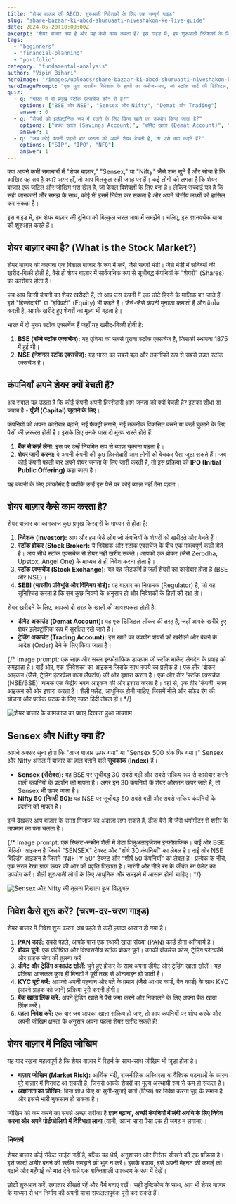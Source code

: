 ```yaml
---
title: "शेयर बाज़ार की ABCD: शुरुआती निवेशकों के लिए एक सम्पूर्ण गाइड"
slug: "share-bazaar-ki-abcd-shuruaati-niveshakon-ke-liye-guide"
date: 2024-05-20T10:00:00Z
excerpt: "शेयर बाज़ार क्या है और यह कैसे काम करता है? इस गाइड में, हम शुरुआती निवेशकों के लिए स्टॉक मार्केट की बुनियादी बातें, जैसे शेयर, डीमैट अकाउंट, और निवेश के तरीके, सरल और स्पष्ट हिंदी में समझाएंगे।"
tags:
  - "beginners"
  - "financial-planning"
  - "portfolio"
category: "fundamental-analysis"
author: "Vipin Bihari"
heroImage: "/images/uploads/share-bazaar-ki-abcd-shuruaati-niveshakon-ke-liye-guide/hero-image.jpg"
heroImagePrompt: "एक युवा भारतीय निवेशक के हाथों का क्लोज-अप, जो स्टॉक चार्ट की डिजिटल, उपजाऊ मिट्टी में एक छोटा, चमकता हुआ पौधा लगा रहा है। पौधे की पत्तियाँ भारतीय रुपये (₹) के प्रतीक के आकार की हैं। पृष्ठभूमि में, बॉम्बे स्टॉक एक्सचेंज की इमारत धुंधली दिखाई देती है, जो व्यक्तिगत निवेश यात्रा को बड़े बाज़ार से जोड़ती है। माहौल आशावादी और केंद्रित है, जिसमें गर्म, सिनेमाई रोशनी है, जो विकास और क्षमता का प्रतीक है।"
quiz:
  - q: "भारत में दो प्रमुख स्टॉक एक्सचेंज कौन से हैं?"
    options: ["BSE और NSE", "Sensex और Nifty", "Demat और Trading"]
    answer: 0
  - q: "शेयरों को इलेक्ट्रॉनिक रूप में रखने के लिए किस खाते का उपयोग किया जाता है?"
    options: ["बचत खाता (Savings Account)", "डीमैट खाता (Demat Account)", "ट्रेडिंग खाता (Trading Account)"]
    answer: 1
  - q: "जब कोई कंपनी पहली बार जनता को अपने शेयर बेचती है, तो उसे क्या कहते हैं?"
    options: ["SIP", "IPO", "NFO"]
    answer: 1
---
```


क्या आपने कभी समाचारों में "शेयर बाज़ार," "Sensex," या "Nifty" जैसे शब्द सुने हैं और सोचा है कि आखिर यह सब है क्या? अगर हाँ, तो आप बिलकुल सही जगह पर हैं। कई लोगों को लगता है कि शेयर बाज़ार एक जटिल और जोखिम भरा खेल है, जो केवल विशेषज्ञों के लिए बना है। लेकिन सच्चाई यह है कि सही जानकारी और समझ के साथ, कोई भी इसमें निवेश कर सकता है और अपने वित्तीय लक्ष्यों को हासिल कर सकता है।

इस गाइड में, हम शेयर बाज़ार की दुनिया को बिल्कुल सरल भाषा में समझेंगे। चलिए, इस ज्ञानवर्धक यात्रा की शुरुआत करते हैं।

## शेयर बाज़ार क्या है? (What is the Stock Market?)

शेयर बाज़ार की कल्पना एक विशाल बाज़ार के रूप में करें, जैसे सब्ज़ी मंडी। जैसे मंडी में सब्ज़ियों की खरीद-बिक्री होती है, वैसे ही शेयर बाज़ार में सार्वजनिक रूप से सूचीबद्ध कंपनियों के "शेयरों" (Shares) का कारोबार होता है।

जब आप किसी कंपनी का शेयर खरीदते हैं, तो आप उस कंपनी में एक छोटे हिस्से के मालिक बन जाते हैं। इसे "हिस्सेदारी" या "इक्विटी" (Equity) भी कहते हैं। जैसे-जैसे कंपनी मुनाफा कमाती है औरเติบโต करती है, आपके खरीदे हुए शेयरों का मूल्य भी बढ़ता है।

भारत में दो मुख्य स्टॉक एक्सचेंज हैं जहाँ यह खरीद-बिक्री होती है:
1.  **BSE (बॉम्बे स्टॉक एक्सचेंज):** यह एशिया का सबसे पुराना स्टॉक एक्सचेंज है, जिसकी स्थापना 1875 में हुई थी।
2.  **NSE (नेशनल स्टॉक एक्सचेंज):** यह भारत का सबसे बड़ा और तकनीकी रूप से सबसे उन्नत स्टॉक एक्सचेंज है।

## कंपनियाँ अपने शेयर क्यों बेचती हैं?

अब सवाल यह उठता है कि कोई कंपनी अपनी हिस्सेदारी आम जनता को क्यों बेचती है? इसका सीधा सा जवाब है - **पूँजी (Capital) जुटाने के लिए**।

कंपनियों को अपना कारोबार बढ़ाने, नई फैक्ट्री लगाने, नई तकनीक विकसित करने या कर्ज़ चुकाने के लिए पैसों की ज़रूरत होती है। इसके लिए उनके पास दो मुख्य रास्ते होते हैं:
1.  **बैंक से कर्ज़ लेना:** इस पर उन्हें नियमित रूप से ब्याज़ चुकाना पड़ता है।
2.  **शेयर जारी करना:** वे अपनी कंपनी की कुछ हिस्सेदारी आम लोगों को बेचकर पैसा जुटा सकते हैं। जब कोई कंपनी पहली बार अपने शेयर जनता के लिए जारी करती है, तो इस प्रक्रिया को **IPO (Initial Public Offering)** कहा जाता है।

यह कंपनी के लिए फ़ायदेमंद है क्योंकि उन्हें इस पैसे पर कोई ब्याज़ नहीं देना पड़ता।

## शेयर बाज़ार कैसे काम करता है?

शेयर बाज़ार का कामकाज कुछ प्रमुख किरदारों के माध्यम से होता है:

1.  **निवेशक (Investor):** आप और हम जैसे लोग जो कंपनियों के शेयरों को खरीदते और बेचते हैं।
2.  **स्टॉक ब्रोकर (Stock Broker):** ये निवेशक और स्टॉक एक्सचेंज के बीच एक महत्वपूर्ण कड़ी होते हैं। आप सीधे स्टॉक एक्सचेंज से शेयर नहीं खरीद सकते। आपको एक ब्रोकर (जैसे Zerodha, Upstox, Angel One) के माध्यम से ही निवेश करना होता है।
3.  **स्टॉक एक्सचेंज (Stock Exchange):** यह वह प्लेटफॉर्म है जहाँ शेयरों का कारोबार होता है (BSE और NSE)।
4.  **SEBI (भारतीय प्रतिभूति और विनिमय बोर्ड):** यह बाज़ार का नियामक (Regulator) है, जो यह सुनिश्चित करता है कि सब कुछ नियमों के अनुसार हो और निवेशकों के हितों की रक्षा हो।

शेयर खरीदने के लिए, आपको दो तरह के खातों की आवश्यकता होती है:
*   **डीमैट अकाउंट (Demat Account):** यह एक डिजिटल लॉकर की तरह है, जहाँ आपके खरीदे हुए शेयर इलेक्ट्रॉनिक रूप में सुरक्षित रखे जाते हैं।
*   **ट्रेडिंग अकाउंट (Trading Account):** इस खाते का उपयोग शेयरों को खरीदने और बेचने के आदेश (Order) देने के लिए किया जाता है।

{/* Image prompt: एक साफ़ और सरल इन्फोग्राफिक डायग्राम जो स्टॉक मार्केट लेनदेन के प्रवाह को समझाता है। बाईं ओर, एक 'निवेशक' का आइकन जिसके साथ रुपये का प्रतीक है। एक तीर 'ब्रोकर' आइकन (जैसे, ट्रेडिंग इंटरफ़ेस वाला लैपटॉप) की ओर इशारा करता है। एक और तीर 'स्टॉक एक्सचेंज (NSE/BSE)' नामक एक केंद्रीय भवन आइकन की ओर इशारा करता है। वहां से, एक तीर 'कंपनी' भवन आइकन की ओर इशारा करता है। शैली फ्लैट, आधुनिक होनी चाहिए, जिसमें नीले और सफेद रंग की योजना और प्रत्येक घटक के लिए स्पष्ट हिंदी लेबल हों। */}

![शेयर बाज़ार के कामकाज का प्रवाह दिखाता हुआ डायग्राम](/images/uploads/share-bazaar-ki-abcd-shuruaati-niveshakon-ke-liye-guide/how-market-works.jpg)

## Sensex और Nifty क्या हैं?

आपने अक्सर सुना होगा कि "आज बाज़ार ऊपर गया" या "Sensex 500 अंक गिर गया।" Sensex और Nifty असल में बाज़ार का हाल बताने वाले **सूचकांक (Index)** हैं।

*   **Sensex (सेंसेक्स):** यह BSE पर सूचीबद्ध 30 सबसे बड़ी और सबसे सक्रिय रूप से कारोबार करने वाली कंपनियों के प्रदर्शन को मापता है। अगर इन 30 कंपनियों के शेयर औसतन ऊपर जाते हैं, तो Sensex भी ऊपर जाता है।
*   **Nifty 50 (निफ्टी 50):** यह NSE पर सूचीबद्ध 50 सबसे बड़ी और सबसे सक्रिय कंपनियों के प्रदर्शन को मापता है।

इन्हें देखकर आप बाज़ार के समग्र मिजाज का अंदाज़ा लगा सकते हैं, ठीक वैसे ही जैसे थर्मामीटर से शरीर के तापमान का पता चलता है।

{/* Image prompt: एक स्प्लिट-स्क्रीन शैली में डेटा विज़ुअलाइज़ेशन इन्फोग्राफिक। बाईं ओर BSE बिल्डिंग आइकन है जिसमें "SENSEX" टेक्स्ट और "शीर्ष 30 कंपनियाँ" का लेबल है। दाईं ओर NSE बिल्डिंग आइकन है जिसमें "NIFTY 50" टेक्स्ट और "शीर्ष 50 कंपनियाँ" का लेबल है। प्रत्येक के नीचे, एक सरल रेखा ग्राफ ऊपर की ओर की प्रवृत्ति दिखाता है। नारंगी और नीले रंग के जीवंत रंग पैलेट का उपयोग करें। शैली शुरुआती लोगों के लिए आधुनिक और समझने में आसान होनी चाहिए। */}

![Sensex और Nifty की तुलना दिखाता हुआ विज़ुअल](/images/uploads/share-bazaar-ki-abcd-shuruaati-niveshakon-ke-liye-guide/sensex-vs-nifty.jpg)

## निवेश कैसे शुरू करें? (चरण-दर-चरण गाइड)

शेयर बाज़ार में निवेश शुरू करना अब पहले से कहीं ज़्यादा आसान हो गया है।

1.  **PAN कार्ड:** सबसे पहले, आपके पास एक स्थायी खाता संख्या (PAN) कार्ड होना अनिवार्य है।
2.  **ब्रोकर चुनें:** एक प्रतिष्ठित और विश्वसनीय स्टॉक ब्रोकर चुनें। उनकी ब्रोकरेज फीस, ट्रेडिंग प्लेटफॉर्म और ग्राहक सेवा की तुलना करें।
3.  **डीमैट और ट्रेडिंग अकाउंट खोलें:** चुने हुए ब्रोकर के साथ अपना डीमैट और ट्रेडिंग खाता खोलें। यह प्रक्रिया आजकल कुछ ही मिनटों में पूरी तरह से ऑनलाइन हो जाती है।
4.  **KYC पूरी करें:** आपको अपनी पहचान और पते के प्रमाण (जैसे आधार कार्ड, पैन कार्ड) के साथ KYC (अपने ग्राहक को जानें) प्रक्रिया पूरी करनी होगी।
5.  **बैंक खाता लिंक करें:** अपने ट्रेडिंग खाते में पैसे जमा करने और निकालने के लिए अपना बैंक खाता लिंक करें।
6.  **पहला निवेश करें:** एक बार जब आपका खाता सक्रिय हो जाए, तो आप कंपनियों पर शोध करके और अपनी जोखिम क्षमता के अनुसार अपना पहला शेयर खरीद सकते हैं!

## शेयर बाज़ार में निहित जोखिम

यह याद रखना महत्वपूर्ण है कि शेयर बाज़ार में रिटर्न के साथ-साथ जोखिम भी जुड़ा होता है।

*   **बाज़ार जोखिम (Market Risk):** आर्थिक मंदी, राजनीतिक अस्थिरता या वैश्विक घटनाओं के कारण पूरे बाज़ार में गिरावट आ सकती है, जिससे आपके शेयरों का मूल्य अस्थायी रूप से कम हो सकता है।
*   **अज्ञानता का जोखिम:** बिना शोध किए या सुनी-सुनाई बातों (टिप्स) पर निवेश करना जुए के समान है और इससे भारी नुकसान हो सकता है।

जोखिम को कम करने का सबसे अच्छा तरीका है **ज्ञान बढ़ाना, अच्छी कंपनियों में लंबी अवधि के लिए निवेश करना और अपने पोर्टफोलियो में विविधता लाना** (यानी, अपना सारा पैसा एक ही जगह न लगाना)।

### निष्कर्ष

शेयर बाज़ार कोई रॉकेट साइंस नहीं है, बल्कि यह धैर्य, अनुशासन और निरंतर सीखने की एक प्रक्रिया है। इसे जल्दी अमीर बनने की स्कीम समझने की भूल न करें। इसके बजाय, इसे अपनी मेहनत की कमाई को बढ़ाने और महँगाई को मात देने वाले एक शक्तिशाली उपकरण के रूप में देखें।

छोटी शुरुआत करें, लगातार सीखते रहें और धैर्य बनाए रखें। सही दृष्टिकोण के साथ, आप भी शेयर बाज़ार के माध्यम से धन निर्माण की अपनी यात्रा सफलतापूर्वक पूरी कर सकते हैं।